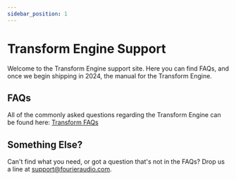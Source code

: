 ```yaml
---
sidebar_position: 1
---
```

# Transform Engine Support

Welcome to the Transform Engine support site. Here you can find FAQs, and once we begin shipping in 2024, the manual for the Transform Engine.

## FAQs

All of the commonly asked questions regarding the Transform Engine can be found here:
<a class="button button--lg button--primary" href="/docs/transform/faq">Transform FAQs</a>

## Something Else?

Can't find what you need, or got a question that's not in the FAQs? Drop us a line at [support@fourieraudio.com](mailto:support@fourieraudio.com).

